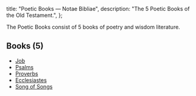   title: "Poetic Books — Notae Bibliae",
  description: "The 5 Poetic Books of the Old Testament.",
};

<Initial text="Poetic Books" />

The Poetic Books consist of 5 books of poetry and wisdom literature.

## Books (5)

* [Job](/bible/old-testament/poetic-books/job)
* [Psalms](/bible/old-testament/poetic-books/psalms)
* [Proverbs](/bible/old-testament/poetic-books/proverbs)
* [Ecclesiastes](/bible/old-testament/poetic-books/ecclesiastes)
* [Song of Songs](/bible/old-testament/poetic-books/song-of-songs)
